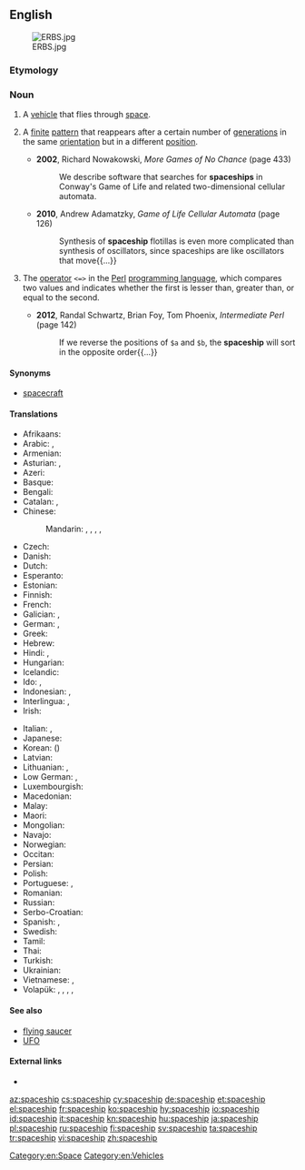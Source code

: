 ==English==
[[File:ERBS.jpg|thumb]]

===Etymology===
{{compound|space|ship|lang=en}}

===Noun===
{{en-noun}}

# A [[vehicle]] that flies through [[space]].
# {{context|cellular automata|lang=en}} A [[finite]] [[pattern]] that reappears after a certain number of [[generation]]s in the same [[orientation]] but in a different [[position]].
#* '''2002''', Richard Nowakowski, ''More Games of No Chance'' (page 433)
#*: We describe software that searches for '''spaceships''' in Conway's Game of Life and related two-dimensional cellular automata.
#* '''2010''', Andrew Adamatzky, ''Game of Life Cellular Automata'' (page 126)
#*: Synthesis of '''spaceship''' flotillas is even more complicated than synthesis of oscillators, since spaceships are like oscillators that move{{...}}
# {{context|computing|programming|lang=en}} The [[operator]] <code><=></code> in the [[Perl]] [[programming language]], which compares two values and indicates whether the first is lesser than, greater than, or equal to the second.
#* '''2012''', Randal Schwartz, ‎Brian Foy, ‎Tom Phoenix, ''Intermediate Perl'' (page 142)
#*: If we reverse the positions of <code>$a</code> and <code>$b</code>, the '''spaceship''' will sort in the opposite order{{...}}

====Synonyms====
* {{sense|vehicle}} [[spacecraft]]

====Translations====
{{trans-top|vehicle that flies through space}}
* Afrikaans: {{t|af|ruimteskip}}
* Arabic: {{t|ar|سفينة فضائية|f|tr=safiina faDaa'íyya}}, {{t|ar|مركبة فضائية|f|tr=márkaba faDaa'íyya}}
* Armenian: {{t|hy|տիեզերանավ|tr=tiezeranav}}
* Asturian: {{t|ast|nave espacial|f}}, {{t|ast|astronave|f}}
* Azeri: {{t|az|kosmik gəmi}}
* Basque: {{t|eu|espazio-ontzi}}
* Bengali: {{t|bn|মহাকাশযান|sc=Beng}}
* Catalan: {{t|ca|nau espacial|f}}, {{t|ca|astronau|f}}
* Chinese:
*: Mandarin: {{t+|cmn|太空船|tr=tàikōngchuán|sc=Hani}}, {{t|cmn|飛船|sc=Hani}}, {{t+|cmn|飞船|tr=fēichuán|sc=Hani}}, {{t+|cmn|宇宙飛船|sc=Hani}}, {{t|cmn|宇宙飞船|tr=yǔzhòu fēichuán|sc=Hani}}
* Czech: {{t|cs|kosmická loď|f}}
* Danish: {{t|da|rumskib|n}}
* Dutch: {{t+|nl|ruimteschip|n}}
* Esperanto: {{t|eo|kosmoŝipo}}
* Estonian: {{t|et|kosmoselaev}}
* Finnish: {{t+|fi|avaruusalus}}
* French: {{t+|fr|vaisseau spatial|m}}
* Galician: {{t|gl|nave espacial|f}}, {{t+|gl|astronave|f}}
* German: {{t+|de|Raumschiff|n}}, {{t|de|Raumfahrzeug|n}}
* Greek: {{t+|el|διαστημόπλοιο|n|tr=diastimóploio}}
* Hebrew: {{t|he|ספינת-חלל}}
* Hindi: {{t|hi|अंतरिक्ष यान|tr=antarikṣ yān}}, {{t|hi|अंतरिक्ष-जहाज़|tr=antarikṣ-jahāz}}
* Hungarian: {{t+|hu|űrhajó}}
* Icelandic: {{t+|is|geimskip|n}}
* Ido: {{t+|io|spaconavo}}, {{t|io|spaco-navo}}
* Indonesian: {{t|id|pesawat luar angkasa}}, {{t|id|pesawat ruang angkasa}}
* Interlingua: {{t|ia|astronave}}, {{t|ia|nave spatial}}
* Irish: {{t|ga|spásárthach}}
{{trans-mid}}
* Italian: {{t|it|astronave|f}}, {{t|it|nave spaziale|f}}
* Japanese: {{t+|ja|宇宙船|tr=うちゅうせん, uchūsen}}
* Korean: {{t+|ko|우주선|sc=Hang}} ({{t+|ko|宇宙船|sc=Hani}})
* Latvian: {{t|lv|kosmosa kuģis}}
* Lithuanian: {{t+|lt|kosminis laivas|m}}, {{t|lt|erdvėlaivis|m}}
* Low German: {{t|nds|Ruumschipp|n}}, {{t|nds|Ruumfohrtüüg|n}}
* Luxembourgish: {{t|lb|Raumschëff}}
* Macedonian: {{t|mk|вселенски брод}}
* Malay: {{t|ms|kapal angkasa lepas}}
* Maori: {{t|mi|waka ātea}}
* Mongolian: {{t|mn|сансрын хөлөг|sc=Cyrl}}
* Navajo: {{t|nv|yá biyiʼgóó náádadiilwoʼígíí}}
* Norwegian: {{t|no|romskip|n}}
* Occitan: {{t|oc|astronau}}
* Persian: {{t|fa|کشتی فضایی|tr=kashti-e-fazaee}}
* Polish: {{t|pl|statek kosmiczny}}
* Portuguese: {{t+|pt|espaçonave|f}}, {{t|pt|nave espacial|f}}
* Romanian: {{t|ro|navă cosmică}}
* Russian: {{t+|ru|космический корабль|m|tr=kosmíčeskij korábl’}}
* Serbo-Croatian: {{t|sh|svemirski brod}}
* Spanish: {{t|es|nave espacial|f}}, {{t+|es|astronave|f}}
* Swedish: {{t+|sv|rymdskepp|n}}
* Tamil: {{t+|ta|விண்கலம்|tr=viṇkalam|sc=Taml}}
* Thai: {{t|th|ยานอวกาศ|tr=yaan àwágàat}}
* Turkish: {{t+|tr|uzay gemisi}}
* Ukrainian: {{t|uk|космічний корабель|m|tr=kosmičnyï korabel’}}
* Vietnamese: {{t|vi|như spacecraft}}, {{t|vi|phi thuyền}}
* Volapük: {{t|vo|stelanaf}}, {{t|vo|levalanaf}}, {{t|vo|lespadanaf}}, {{t|vo|kosmonaf}}, {{t+|vo|sinaf}}
{{trans-bottom}}

====See also====
* [[flying saucer]]
* [[UFO]]

====External links====
* {{projectlink|wikipedia}}

[[Category:en:Space]]
[[Category:en:Vehicles]]

[[az:spaceship]]
[[cs:spaceship]]
[[cy:spaceship]]
[[de:spaceship]]
[[et:spaceship]]
[[el:spaceship]]
[[fr:spaceship]]
[[ko:spaceship]]
[[hy:spaceship]]
[[io:spaceship]]
[[id:spaceship]]
[[it:spaceship]]
[[kn:spaceship]]
[[hu:spaceship]]
[[ja:spaceship]]
[[pl:spaceship]]
[[ru:spaceship]]
[[fi:spaceship]]
[[sv:spaceship]]
[[ta:spaceship]]
[[tr:spaceship]]
[[vi:spaceship]]
[[zh:spaceship]]
